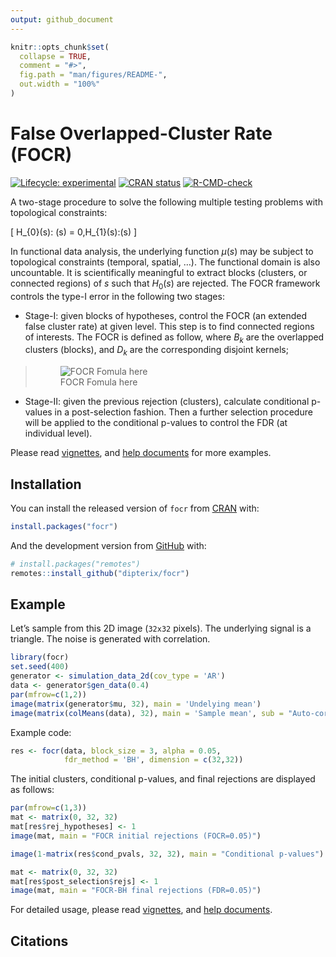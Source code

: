 ```yaml
---
output: github_document
---
```


```r
knitr::opts_chunk$set(
  collapse = TRUE,
  comment = "#>",
  fig.path = "man/figures/README-",
  out.width = "100%"
)
```

# False Overlapped-Cluster Rate (FOCR)

<!-- badges: start -->
[![Lifecycle: experimental](https://img.shields.io/badge/lifecycle-experimental-orange.svg)](https://lifecycle.r-lib.org/articles/stages.html#experimental)
[![CRAN status](https://www.r-pkg.org/badges/version/focr)](https://CRAN.R-project.org/package=focr)
[![R-CMD-check](https://github.com/dipterix/focr/workflows/R-CMD-check/badge.svg)](https://github.com/dipterix/focr/actions)
<!-- badges: end -->

A two-stage procedure to solve the following multiple testing problems with topological constraints:

\[
H_{0}(s): \mu(s) = 0,\quad H_{1}(s):\mu(s)\neq 0
\]

In functional data analysis, the underlying function $\mu(s)$ may be subject to topological constraints (temporal, spatial, ...). The functional domain is also uncountable. 
It is scientifically meaningful to extract blocks (clusters, or connected regions) of $s$ such that $H_{0}(s)$ are rejected. The FOCR framework controls the type-I error in the following two stages:

* Stage-I: given blocks of hypotheses, control the FOCR (an extended false cluster rate) at given level. This step is to find connected regions of interests. The FOCR is defined as follow, where $B_{k}$ are the overlapped clusters (blocks), and $D_{k}$ are the corresponding disjoint kernels;

> ![FOCR Fomula here](https://render.githubusercontent.com/render/math?math=\frac{\sum_{k=1}^{K}\nu(D_{k})R(B_{k})\big(1-\theta(B_{k})\big)}{\sum_{k=1}^{K}\nu(D_{k})R(B_{k})}%20I_{\big\{\sum_{k=1}^{K}\nu(D_{k})R(B_{k})%20%3E%200\big\}})

* Stage-II: given the previous rejection (clusters), calculate conditional p-values in a post-selection fashion. Then a further selection procedure will be applied to the conditional p-values to control the FDR (at individual level).

Please read [vignettes](http://github.dipterix.org/focr/articles/false-overlapped-cluster-rate.html), and [help documents](http://github.dipterix.org/focr/reference/focr.html) for more examples.

## Installation

You can install the released version of `focr` from [CRAN](https://CRAN.R-project.org) with:

``` r
install.packages("focr")
```

And the development version from [GitHub](https://github.com/) with:

``` r
# install.packages("remotes")
remotes::install_github("dipterix/focr")
```
## Example

Let's sample from this 2D image (`32x32` pixels). The underlying signal is a triangle. The noise is generated with correlation.

```r
library(focr)
set.seed(400)
generator <- simulation_data_2d(cov_type = 'AR')
data <- generator$gen_data(0.4)
par(mfrow=c(1,2))
image(matrix(generator$mu, 32), main = 'Undelying mean')
image(matrix(colMeans(data), 32), main = 'Sample mean', sub = "Auto-correlated noise")
```

Example code:

```r
res <- focr(data, block_size = 3, alpha = 0.05, 
            fdr_method = 'BH', dimension = c(32,32))
```

The initial clusters, conditional p-values, and final rejections are displayed as follows:

```r
par(mfrow=c(1,3))
mat <- matrix(0, 32, 32)
mat[res$rej_hypotheses] <- 1
image(mat, main = "FOCR initial rejections (FOCR=0.05)")

image(1-matrix(res$cond_pvals, 32, 32), main = "Conditional p-values")

mat <- matrix(0, 32, 32)
mat[res$post_selection$rejs] <- 1
image(mat, main = "FOCR-BH final rejections (FDR=0.05)")
```

For detailed usage, please read [vignettes](http://github.dipterix.org/focr/articles/false-overlapped-cluster-rate.html), and [help documents](http://github.dipterix.org/focr/reference/focr.html).


## Citations
